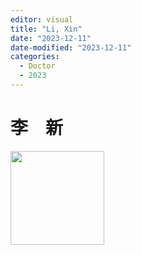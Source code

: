 ```yaml
---
editor: visual
title: "Li, Xin"
date: "2023-12-11"
date-modified: "2023-12-11"
categories: 
  - Doctor
  - 2023
---
```


# 李 新

![](../lx-profile.jpg){width="150"}
